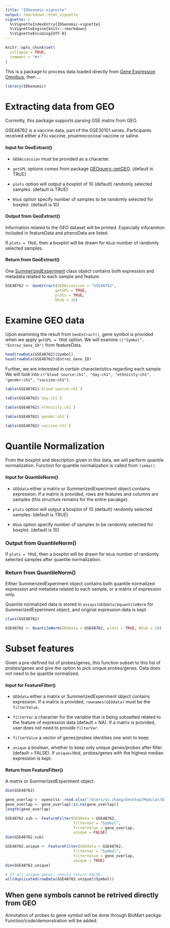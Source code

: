 ```yaml
---
title: "IDGenomic-vignette"
output: rmarkdown::html_vignette
vignette: >
  %\VignetteIndexEntry{IDGenomic-vignette}
  %\VignetteEngine{knitr::rmarkdown}
  %\VignetteEncoding{UTF-8}
---
```


```r
knitr::opts_chunk$set(
  collapse = TRUE,
  comment = "#>"
)
```

This is a package to process data loaded directly from [Gene Expression Omnibus](https://www.ncbi.nlm.nih.gov/geo/), then ... 

```r
library(IDGenomic)
```

# Extracting data from GEO

Currently, this package supports parsing GSE matrix from GEO. 

GSE48762 is a vaccine data, part of the GSE30101 series. Participants received either a Flu vaccine, pnuemococcoal vaccine or saline. 

#### Input for GeoExtract()

- `GEOAccession` must be provided as a character.

- `getGPL` options comes from package [GEOquery::getGEO](https://www.rdocumentation.org/packages/GEOquery/versions/2.38.4/topics/getGEO). (default is TRUE)

- `plots` option will output a boxplot of 10 (default) randomly selected samples. (default is TRUE)

- `NSub` option specify number of samples to be randomly selected for boxplot. (default is 10)

#### Output from GeoExtract()

Information related to the GEO dataset will be printed. Especially inforamtion included in featureData and phenoData are listed.

If `plots = TRUE`, then a boxplot will be drawn for `NSub` number of randomly selected samples.

#### Return from GeoExtract()

One [SummerizedExperiment](https://bioconductor.org/packages/release/bioc/vignettes/SummarizedExperiment/inst/doc/SummarizedExperiment.html) class object contains both expression and metadata related to each sample and feature.

```r
GSE48762 <- GeoExtract(GEOAccession = "GSE48762",
                      getGPL = TRUE,  
                      plots = TRUE, 
                      NSub = 10)

```

# Examine GEO data

Upon examining the result from `GeoExtract()`, gene symbol is provided when we apply `getGPL = TRUE` option. We will examine `c("Symbol", "Entrez_Gene_ID")` from featureData.

```r
head(rowData(GSE48762)$Symbol)
head(rowData(GSE48762)$Entrez_Gene_ID)
```

Further, we are interested in certain characteristics regarding each sample. We will look into `c("blood source:ch1", "day:ch1", "ethnicity:ch1", "gender:ch1", "vaccine:ch1")`.

```r
table(GSE48762$`blood source:ch1`)

table(GSE48762$`day:ch1`)

table(GSE48762$`ethnicity:ch1`)

table(GSE48762$`gender:ch1`)

table(GSE48762$`vaccine:ch1`)
```

# Quantile Normalization

From the boxplot and description given in this data, we will perform quantile normalization. Function for quantile normalization is called from `limma()`.

#### Input for QuantileNorm()

- `GEOdata` either a matrix or SummerizedExperiment object contains expression. If a matrix is provided, rows are features and columns are samples (this structure remains for the entire pacakge).

- `plots` option will output a boxplot of 10 (default) randomly selected samples. (default is TRUE)

- `NSub` option specify number of samples to be randomly selected for boxplot. (default is 10)

### Output from QuantileNorm()

If `plots = TRUE`, then a boxplot will be drawn for `NSub` number of randomly selected samples after quantile normalization.

### Return from QuantileNorm()

Either SummerizedExperiment object contains both quantile normalized expression and metadata related to each sample, or a matrix of expression only.

Quantile normalized data is stored in `assays(GEOdata)$quantileNorm` for SummerizedExperiment object, and original expression data is kept.

```r
class(GSE48762)

GSE48762 <- QuantileNorm(GEOdata = GSE48762, plots = TRUE, NSub = 10)
```

# Subset features

Given a pre-defined list of probes/genes, this function subset to this list of probes/genes and give the option to pick unique probes/genes. Data does not need to be quantile normalized.

#### Input for FeatureFilter()

- `GEOdata` either a matrix or SummerizedExperiment object contains expression. If a matrix is provided, `rownames(GEOdata)` must be the `filterValue`.

- `filterVar` a character for the variable that is being subsetted related to the feature of expression data (default = NA). If a matrix is provided, user does not need to provide `filterVar`.

- `filterValue`  a vector of genes/probes identities one wish to keep

- `unique` a boolean, whether to keep only unique genes/probes after filter (default = FALSE). If `unique=TRUE`, probes/genes with the highest median expression is kept.

#### Return from FeatureFilter()

A matrix or SummerizedExperiment object.

```r
dim(GSE48762)

gene_overlap <- openxlsx::read.xlsx("/Users/yu.zhang/Desktop/Modular/Data/total_overlap_8.24.xlsx", sheet = 1)$with_U133A
gene_overlap <- gene_overlap[!is.na(gene_overlap)]
length(gene_overlap)

GSE48762.sub <- FeatureFilter(GEOdata = GSE48762, 
                              filterVar = "Symbol",
                              filterValue = gene_overlap,
                              unique = FALSE)
dim(GSE48762.sub)

GSE48762.unique <- FeatureFilter(GEOdata = GSE48762, 
                              filterVar = "Symbol",
                              filterValue = gene_overlap,
                              unique = TRUE)
dim(GSE48762.unique)

# If all unique genes, should return FALSE.
all(duplicated(rowData(GSE48762.unique)$Symbol))
```


## When gene symbols cannot be retrived directly from GEO

Annotation of probes to gene symbol will be done through BioMart packge. Function/code/demonstration will be added.




